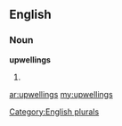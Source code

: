 ==English==

===Noun===
'''upwellings'''

# {{plural of|[[upwelling]]}}

[[Category:English plurals]]

[[ar:upwellings]]
[[my:upwellings]]